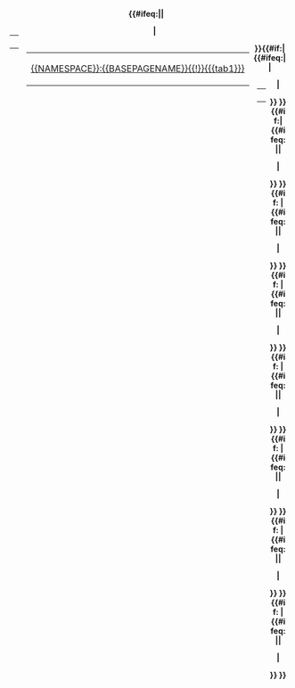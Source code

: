<div style="font-weight:bold; text-align:center; margin-bottom:0px;">
{{#ifeq:{{SUBPAGENAME}}|{{PAGENAME}}| <!-- main page -->
<div style="min-width:{{{minwidth|5.0}}}em; max-width:{{{maxwidth|12}}}em; float:left; border:1.5px solid {{{bordercolor|gray}}}; -moz-border-radius-topright: {{{borderradius|4}}}px; -moz-border-radius-topleft: {{{borderradius|4}}}px; border-top-right-radius: {{{borderradius|4}}}px; border-top-left-radius: {{{borderradius|4}}}px; -webkit-border-top-right-radius: {{{borderradius|4}}}px; -webkit-border-top-left-radius: {{{borderradius|4}}}px; padding: .0em 0.5em; height:{{{height|3.8}}}em; margin-bottom:10px; background-color:{{{backcolor|#990000}}}; color: black; font-size:100%;">
<table style="height:100%;width:100%;"><tr>
<td style="vertical-align:center;">{{{tab1}}}
</td></tr></table></div>
|
<div style="min-width:{{{minwidth|5.0}}}em; max-width:{{{maxwidth}}}em; float:left; border:1.5px solid {{{bordercolor|gray}}}; -moz-border-radius-topright: {{{borderradius|4}}}px; -moz-border-radius-topleft: {{{borderradius|4}}}px; border-top-right-radius: {{{borderradius|4}}}px; border-top-left-radius: {{{borderradius|4}}}px; -webkit-border-top-right-radius: {{{borderradius|4}}}px; -webkit-border-top-left-radius: {{{borderradius|4}}}px; padding: .0em 0.5em; height:{{{height|3.8}}}em; margin-bottom:10px; background-color:{{{altbackcolor|transparent}}};">
<table style="height:100%;width:100%;"><tr>
<td style="vertical-align:center;">[[{{NAMESPACE}}:{{BASEPAGENAME}}{{!}}{{{tab1}}}]]</td>
</tr></table></div>
}}{{#if:{{{tab2| }}}|
{{#ifeq:{{SUBPAGENAME}}|{{{tab2}}}|
<div style="min-width:{{{minwidth|5.0}}}em; max-width:{{{maxwidth|12}}}em; float:left; border:1.5px solid {{{bordercolor|gray}}}; -moz-border-radius-topright: {{{borderradius|4}}}px; -moz-border-radius-topleft: {{{borderradius|4}}}px; border-top-right-radius: {{{borderradius|4}}}px; border-top-left-radius: {{{borderradius|4}}}px; -webkit-border-top-right-radius: {{{borderradius|4}}}px; -webkit-border-top-left-radius: {{{borderradius|4}}}px; padding: .0em 0.5em; height:{{{height|3.8}}}em; margin-bottom:10px; background-color:{{{backcolor|#DDDDDD}}}; color: black; font-size:100%;">
<table style="height:100%;width:100%;"><tr>
<td style="vertical-align:center;">{{{tab2}}}</td></tr></table></div>
|
<div style="min-width:{{{minwidth|5.0}}}em; max-width:{{{maxwidth|12}}}em; float:left; border:1.5px solid {{{bordercolor|gray}}}; -moz-border-radius-topright: {{{borderradius|4}}}px; -moz-border-radius-topleft: {{{borderradius|4}}}px; border-top-right-radius: {{{borderradius|4}}}px; border-top-left-radius: {{{borderradius|4}}}px; -webkit-border-top-right-radius: {{{borderradius|4}}}px; -webkit-border-top-left-radius: {{{borderradius|4}}}px; padding: .0em 0.5em; height:{{{height|3.8}}}em; margin-bottom:10px; background-color:{{{altbackcolor|transparent}}};">
<table style="height:100%;width:100%;"><tr>
<td style="vertical-align:center;">[[{{NAMESPACE}}:{{BASEPAGENAME}}/{{{tab2}}}{{!}}{{{tab2}}}]]
</td>
</tr></table></div>
}}
}}{{#if:{{{tab3| }}}|
{{#ifeq:{{SUBPAGENAME}}|{{{tab3}}}|
<div style="min-width:{{{minwidth|5.0}}}em; max-width:{{{maxwidth|12}}}em; float:left; border:1.5px solid {{{bordercolor|gray}}}; -moz-border-radius-topright: {{{borderradius|4}}}px; -moz-border-radius-topleft: {{{borderradius|4}}}px; border-top-right-radius: {{{borderradius|4}}}px; border-top-left-radius: {{{borderradius|4}}}px; -webkit-border-top-right-radius: {{{borderradius|4}}}px; -webkit-border-top-left-radius: {{{borderradius|4}}}px; padding: .0em 0.5em; height:{{{height|3.8}}}em; margin-bottom:10px; background-color:{{{backcolor|#DDDDDD}}}; color: black; font-size:100%;">
<table style="height:100%;width:100%;"><tr>
<td style="vertical-align:center;">{{{tab3}}}</td></tr></table></div>
|
<div style="min-width:{{{minwidth|5.0}}}em; max-width:{{{maxwidth|12}}}em; float:left; border:1.5px solid {{{bordercolor|gray}}}; -moz-border-radius-topright: {{{borderradius|4}}}px; -moz-border-radius-topleft: {{{borderradius|4}}}px; border-top-right-radius: {{{borderradius|4}}}px; border-top-left-radius: {{{borderradius|4}}}px; -webkit-border-top-right-radius: {{{borderradius|4}}}px; -webkit-border-top-left-radius: {{{borderradius|4}}}px; padding: .0em 0.5em; height:{{{height|3.8}}}em; margin-bottom:10px; background-color:{{{altbackcolor|transparent}}};">
<table style="height:100%;width:100%;"><tr>
<td style="vertical-align:center;">[[{{NAMESPACE}}:{{BASEPAGENAME}}/{{{tab3}}}{{!}}{{{tab3}}}]]
</td>
</tr></table></div>
}}
}}{{#if: {{{tab4| }}}|
{{#ifeq:{{SUBPAGENAME}}|{{{tab4}}}|
<div style="min-width:{{{minwidth|5.0}}}em; max-width:{{{maxwidth|12}}}em; float:left; border:1.5px solid {{{bordercolor|gray}}}; -moz-border-radius-topright: {{{borderradius|4}}}px; -moz-border-radius-topleft: {{{borderradius|4}}}px; border-top-right-radius: {{{borderradius|4}}}px; border-top-left-radius: {{{borderradius|4}}}px; -webkit-border-top-right-radius: {{{borderradius|4}}}px; -webkit-border-top-left-radius: {{{borderradius|4}}}px; padding: .0em 0.5em; height:{{{height|3.8}}}em; margin-bottom:10px; background-color:{{{backcolor|#DDDDDD}}}; color: black; font-size:100%;">
<table style="height:100%;width:100%;"><tr>
<td style="vertical-align:center;">{{{tab4}}}</td></tr></table></div>
|
<div style="min-width:{{{minwidth|5.0}}}em; max-width:{{{maxwidth|12}}}em; float:left; border:1.5px solid {{{bordercolor|gray}}}; -moz-border-radius-topright: {{{borderradius|4}}}px; -moz-border-radius-topleft: {{{borderradius|4}}}px; border-top-right-radius: {{{borderradius|4}}}px; border-top-left-radius: {{{borderradius|4}}}px; -webkit-border-top-right-radius: {{{borderradius|4}}}px; -webkit-border-top-left-radius: {{{borderradius|4}}}px; padding: .0em 0.5em; height:{{{height|3.8}}}em; margin-bottom:10px; background-color:{{{altbackcolor|transparent}}};">
<table style="height:100%;width:100%;"><tr>
<td style="vertical-align:center;">[[{{NAMESPACE}}:{{BASEPAGENAME}}/{{{tab4}}}{{!}}{{{tab4}}}]]
</td>
</tr></table></div>
}}
}}{{#if: {{{tab5| }}}|
{{#ifeq:{{SUBPAGENAME}}|{{{tab5}}}|
<div style="min-width:{{{minwidth|5.0}}}em; max-width:{{{maxwidth|12}}}em; float:left; border:1.5px solid {{{bordercolor|gray}}}; -moz-border-radius-topright: {{{borderradius|4}}}px; -moz-border-radius-topleft: {{{borderradius|4}}}px; border-top-right-radius: {{{borderradius|4}}}px; border-top-left-radius: {{{borderradius|4}}}px; -webkit-border-top-right-radius: {{{borderradius|4}}}px; -webkit-border-top-left-radius: {{{borderradius|4}}}px; padding: .0em 0.5em; height:{{{height|3.8}}}em; margin-bottom:10px; background-color:{{{backcolor|#DDDDDD}}}; color: black; font-size:100%;">
<table style="height:100%;width:100%;"><tr>
<td style="vertical-align:center;">{{{tab5}}}</td></tr></table></div>
|
<div style="min-width:{{{minwidth|5.0}}}em; max-width:{{{maxwidth|12}}}em; float:left; border:1.5px solid {{{bordercolor|gray}}}; -moz-border-radius-topright: {{{borderradius|4}}}px; -moz-border-radius-topleft: {{{borderradius|4}}}px; border-top-right-radius: {{{borderradius|4}}}px; border-top-left-radius: {{{borderradius|4}}}px; -webkit-border-top-right-radius: {{{borderradius|4}}}px; -webkit-border-top-left-radius: {{{borderradius|4}}}px; padding: .0em 0.5em; height:{{{height|3.8}}}em; margin-bottom:10px; background-color:{{{altbackcolor|transparent}}};">
<table style="height:100%;width:100%;"><tr>
<td style="vertical-align:center;">[[{{NAMESPACE}}:{{BASEPAGENAME}}/{{{tab5}}}{{!}}{{{tab5}}}]]
</td></tr></table></div>
}}
}}{{#if: {{{tab6| }}}|
{{#ifeq:{{SUBPAGENAME}}|{{{tab6}}}|
<div style="min-width:{{{minwidth|5.0}}}em; max-width:{{{maxwidth|12}}}em; float:left; border:1.5px solid {{{bordercolor|gray}}}; -moz-border-radius-topright: {{{borderradius|4}}}px; -moz-border-radius-topleft: {{{borderradius|4}}}px; border-top-right-radius: {{{borderradius|4}}}px; border-top-left-radius: {{{borderradius|4}}}px; -webkit-border-top-right-radius: {{{borderradius|4}}}px; -webkit-border-top-left-radius: {{{borderradius|4}}}px; padding: .0em 0.5em; height:{{{height|3.8}}}em; margin-bottom:10px; background-color:{{{backcolor|#DDDDDD}}}; color: black; font-size:100%;">
<table style="height:100%;width:100%;"><tr>
<td style="vertical-align:center;">{{{tab6}}}</td></tr></table></div>
|
<div style="min-width:{{{minwidth|5.0}}}em; max-width:{{{maxwidth|12}}}em; float:left; border:1.5px solid {{{bordercolor|gray}}}; -moz-border-radius-topright: {{{borderradius|4}}}px; -moz-border-radius-topleft: {{{borderradius|4}}}px; border-top-right-radius: {{{borderradius|4}}}px; border-top-left-radius: {{{borderradius|4}}}px; -webkit-border-top-right-radius: {{{borderradius|4}}}px; -webkit-border-top-left-radius: {{{borderradius|4}}}px; padding: .0em 0.5em; height:{{{height|3.8}}}em; margin-bottom:10px; background-color:{{{altbackcolor|transparent}}};">
<table style="height:100%;width:100%;"><tr>
<td style="vertical-align:center;">[[{{NAMESPACE}}:{{BASEPAGENAME}}/{{{tab6}}}{{!}}{{{tab6}}}]]
</td></tr></table></div>
}}
}}{{#if: {{{tab7| }}}|
{{#ifeq:{{SUBPAGENAME}}|{{{tab7}}}|
<div style="min-width:{{{minwidth|5.0}}}em; max-width:{{{maxwidth|12}}}em; float:left; border:1.5px solid {{{bordercolor|gray}}}; -moz-border-radius-topright: {{{borderradius|4}}}px; -moz-border-radius-topleft: {{{borderradius|4}}}px; border-top-right-radius: {{{borderradius|4}}}px; border-top-left-radius: {{{borderradius|4}}}px; -webkit-border-top-right-radius: {{{borderradius|4}}}px; -webkit-border-top-left-radius: {{{borderradius|4}}}px; padding: .0em 0.5em; height:{{{height|3.8}}}em; margin-bottom:10px; background-color:{{{backcolor|#DDDDDD}}}; color: black; font-size:100%;">
<table style="height:100%;width:100%;"><tr>
<td style="vertical-align:center;">{{{tab7}}}</td></tr></table></div>
|
<div style="min-width:{{{minwidth|5.0}}}em; max-width:{{{maxwidth|12}}}em; float:left; border:1.5px solid {{{bordercolor|gray}}}; -moz-border-radius-topright: {{{borderradius|4}}}px; -moz-border-radius-topleft: {{{borderradius|4}}}px; border-top-right-radius: {{{borderradius|4}}}px; border-top-left-radius: {{{borderradius|4}}}px; -webkit-border-top-right-radius: {{{borderradius|4}}}px; -webkit-border-top-left-radius: {{{borderradius|4}}}px; padding: .0em 0.5em; height:{{{height|3.8}}}em; margin-bottom:10px; background-color:{{{altbackcolor|transparent}}};">
<table style="height:100%;width:100%;"><tr>
<td style="vertical-align:center;">[[{{NAMESPACE}}:{{BASEPAGENAME}}/{{{tab7}}}{{!}}{{{tab7}}}]]
</td></tr></table></div>
}}
}}{{#if: {{{tab8| }}}|
{{#ifeq:{{SUBPAGENAME}}|{{{tab8}}}|
<div style="min-width:{{{minwidth|5.0}}}em; max-width:{{{maxwidth|12}}}em; float:left; border:1.5px solid {{{bordercolor|gray}}}; -moz-border-radius-topright: {{{borderradius|4}}}px; -moz-border-radius-topleft: {{{borderradius|4}}}px; border-top-right-radius: {{{borderradius|4}}}px; border-top-left-radius: {{{borderradius|4}}}px; -webkit-border-top-right-radius: {{{borderradius|4}}}px; -webkit-border-top-left-radius: {{{borderradius|4}}}px; padding: .0em 0.5em; height:{{{height|3.8}}}em; margin-bottom:10px; background-color:{{{backcolor|#DDDDDD}}}; color: black; font-size:100%;">
<table style="height:100%;width:100%;"><tr>
<td style="vertical-align:center;">{{{tab8}}}</td></tr></table></div>
|
<div style="min-width:{{{minwidth|5.0}}}em; max-width:{{{maxwidth|12}}}em; float:left; border:1.5px solid {{{bordercolor|gray}}}; -moz-border-radius-topright: {{{borderradius|4}}}px; -moz-border-radius-topleft: {{{borderradius|4}}}px; border-top-right-radius: {{{borderradius|4}}}px; border-top-left-radius: {{{borderradius|4}}}px; -webkit-border-top-right-radius: {{{borderradius|4}}}px; -webkit-border-top-left-radius: {{{borderradius|4}}}px; padding: .0em 0.5em; height:{{{height|3.8}}}em; margin-bottom:10px; background-color:{{{altbackcolor|transparent}}};">
<table style="height:100%;width:100%;"><tr>
<td style="vertical-align:center;">[[{{NAMESPACE}}:{{BASEPAGENAME}}/{{{tab8}}}{{!}}{{{tab8}}}]]
</td></tr></table></div>
}}
}}{{#if: {{{tab9| }}}|
{{#ifeq:{{SUBPAGENAME}}|{{{tab9}}}|
<div style="min-width:{{{minwidth|5.0}}}em; max-width:{{{maxwidth|12}}}em; float:left; border:1.5px solid {{{bordercolor|gray}}}; -moz-border-radius-topright: {{{borderradius|4}}}px; -moz-border-radius-topleft: {{{borderradius|4}}}px; border-top-right-radius: {{{borderradius|4}}}px; border-top-left-radius: {{{borderradius|4}}}px; -webkit-border-top-right-radius: {{{borderradius|4}}}px; -webkit-border-top-left-radius: {{{borderradius|4}}}px; padding: .0em 0.5em; height:{{{height|3.8}}}em; margin-bottom:10px; background-color:{{{backcolor|#DDDDDD}}}; color: black; font-size:100%;">
<table style="height:100%;width:100%;"><tr>
<td style="vertical-align:center;">{{{tab9}}}</td></tr></table></div>
|
<div style="min-width:{{{minwidth|5.0}}}em; max-width:{{{maxwidth|12}}}em; float:left; border:1.5px solid {{{bordercolor|gray}}}; -moz-border-radius-topright: {{{borderradius|4}}}px; -moz-border-radius-topleft: {{{borderradius|4}}}px; border-top-right-radius: {{{borderradius|4}}}px; border-top-left-radius: {{{borderradius|4}}}px; -webkit-border-top-right-radius: {{{borderradius|4}}}px; -webkit-border-top-left-radius: {{{borderradius|4}}}px; padding: .0em 0.5em; height:{{{height|3.8}}}em; margin-bottom:10px; background-color:{{{altbackcolor|transparent}}};">
<table style="height:100%;width:100%;"><tr>
<td style="vertical-align:center;">[[{{NAMESPACE}}:{{BASEPAGENAME}}/{{{tab9}}}{{!}}{{{tab9}}}]]
</td></tr></table></div>
}}
}}
<div style="clear:both;"></div>
</div>